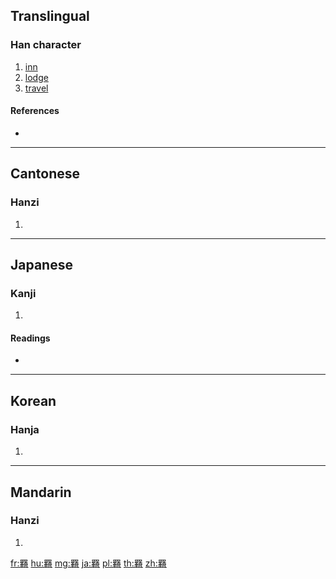 {{character info/new}}
{{also|羈}}
==Translingual==

===Han character===
{{Han char|rn=122|rad=网|as=17|sn=22|four=60521|canj=WLTJR}}

# [[inn]]
# [[lodge]]
# [[travel]]

====References====
* {{Han ref|kx=0950.260|dkj=28412|dj=1392.180|hdz=42929.110|uh=7F87|ud=32647|bh=F744|bd=63300}}

----

==Cantonese==

===Hanzi===
{{yue-hanzi|jyut=|y=gei1}}

# {{defn|lang=yue|sort=网17}}

----

==Japanese==

===Kanji===
{{ja-kanji|grade=|rs=网17}}

# {{defn|lang=ja|sort=网17}}

====Readings====
* {{ja-readings|on=[[き]] (ki)|kun=[[おもがい]] (omogai), [[たずな]] (tazuna), [[つなぐ]] (tsunagu)}}

----

==Korean==

===Hanja===
{{ko-hanja|hangeul=[[기]]|eumhun=|rv=gi|mr=ki|y=ki}}

# {{defn|lang=ko|sort=网17}}

----

==Mandarin==

===Hanzi===
{{cmn-hanzi|pin=[[jī]] ([[ji1]])|wg=chi<sup>1</sup>}}

# {{defn|lang=cmn|sort=网17}}

[[fr:羇]]
[[hu:羇]]
[[mg:羇]]
[[ja:羇]]
[[pl:羇]]
[[th:羇]]
[[zh:羇]]